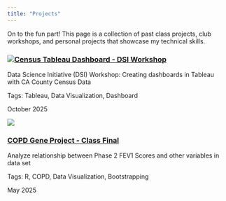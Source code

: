 ```yaml
---
title: "Projects"
---
```


On to the fun part! This page is a collection of past class projects, club workshops, and personal projects that showcase my technical skills.

::::: grid
::: card
### ![](project-thumbnails/CA-tableau.png)[Census Tableau Dashboard - DSI Workshop](projects/DSI_tableau_workshop.html)

Data Science Initiative (DSI) Workshop: Creating dashboards in Tableau with CA County Census Data

Tags: Tableau, Data Visualization, Dashboard

October 2025
:::
::: card
![](project-thumbnails/COPD.png)

### [COPD Gene Project - Class Final](projects/COPD_gene_project.html)

Analyze relationship between Phase 2 FEV1 Scores and other variables in data set

Tags: R, COPD, Data Visualization, Bootstrapping

May 2025
:::

:::::
